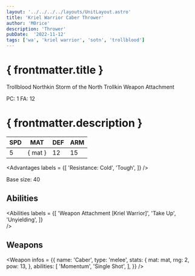 ```yaml
---
layout: '../../../../layouts/UnitLayout.astro'
title: 'Kriel Warrior Caber Thrower'
author: 'M0rice'
description: 'Thrower'
pubDate:  '2022-11-12'
tags: ['wa', 'kriel warrior', 'sotn', 'trollblood']
---
```



# { frontmatter.title }
Trollblood Northkin Storm of the North Trollkin Weapon Attachment

PC: 1
FA: 12

# { frontmatter.description }
| SPD | MAT     | DEF | ARM |
|-----|---------|-----|-----|
| 5   | { mat } | 12  | 15  |

<Advantages
    labels = {[
        'Resistance: Cold',
        'Tough',
    ]}
/>

Base size: 40

## Abilities
<Abilities
    labels = {[
        'Weapon Attachment [Kriel Warrior]',
        'Take Up',
        'Unyielding',
    ]}    
/>

## Weapons
<Weapon
    infos = {{
        name: 'Caber',
        type: 'melee',
        stats: {
            mat: mat,
            rng: 2,
            pow: 13,
        },
        abilities: [
            'Momentum',
            'Single Shot',
        ],
    }}
/>